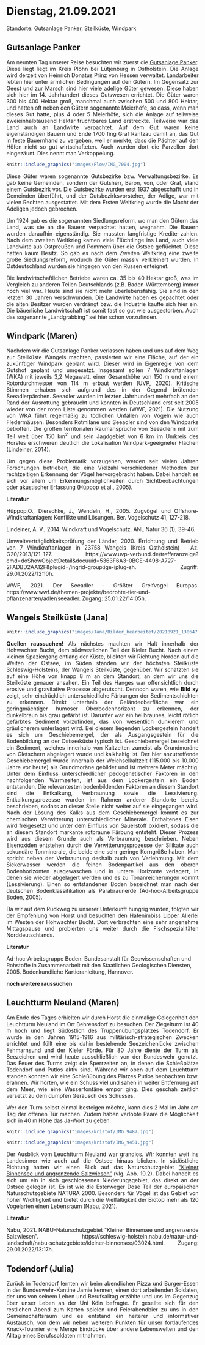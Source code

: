 # Dienstag, 21.09.2021

Standorte: Gutsanlage Panker, Steilküste, Windpark


## Gutsanlage Panker

<div style="text-align: justify">
Am neunten Tag unserer Reise besuchten wir zuerst die [Gutsanlage Panker](https://www.gutpanker.de). Diese liegt liegt im Kreis Plöhn bei Lütjenburg in Ostholstein. Die Anlage wird derzeit von Heinrich Donatus Prinz von Hessen verwaltet. Landarbeiter lebten hier unter ärmlichen Bedingungen auf den Gütern. Im Gegensatz zur Geest und zur Marsch sind hier viele adelige Güter gewesen. Diese haben sich hier im 14. Jahrhundert dieses Gutswesen errichtet. Die Güter waren 300 bis 400 Hektar groß, manchmal auch zwischen 500 und 800 Hektar, und hatten oft neben den Gütern sogenannte Meierhöfe, so dass, wenn man dieses Gut hatte, plus 4 oder 5 Meierhöfe, sich die Anlage auf teilweise zweieinhalbtausend Hektar fruchtbares Land erstreckte. Teilweise war das Land auch an Landwirte verpachtet. Auf dem Gut waren keine eigenständigen Bauern und Ende 1700 fing Graf Rantzau damit an, das Gut in feste Bauernhand zu vergeben, weil er merkte, dass die Pächter auf den Höfen nicht so gut wirtschafteten. Auch wurden dort die Parzellen dort eingezäunt. Dies nennt man Verkoppelung. 

```r
knitr::include_graphics("images/Flow/IMG_7004.jpg")
```

Diese Güter waren sogenannte Gutsbezirke bzw. Verwaltungsbezirke. Es gab keine Gemeinden, sondern der Gutsherr, Baron, von, oder Graf, stand einem Gutsbezirk vor. Die Gutsbezirke wurden erst 1937 abgeschafft und in Gemeinden überführt, und der Gutsbezirksvorsteher, der Adlige, war mit vielen Rechten ausgestattet. Mit dem Ersten Weltkrieg wurde die Macht der Adeligen jedoch gebrochen.

Um 1924 gab es die sogenannten Siedlungsreform, wo man den Gütern das Land, was sie an die Bauern verpachtet hatten, wegnahm. Die Bauern wurden daraufhin eigenständig. Sie mussten langfristige Kredite zahlen. Nach dem zweiten Weltkrieg kamen viele Flüchtlinge ins Land, auch viele Landwirte aus Ostpreußen und Pommern über die Ostsee geflüchtet. Diese hatten kaum Besitz. So gab es nach dem Zweiten Weltkrieg eine zweite große Siedlungsreform, wodurch die Güter massiv verkleinert wurden. In Ostdeutschland wurden sie hingegen von den Russen enteignet. 

Die landwirtschaftlichen Betriebe waren ca. 35 bis 40 Hektar groß, was im Vergleich zu anderen Teilen Deutschlands (z.B. Baden-Württemberg) immer noch viel war. Heute sind sie nicht mehr überlebensfähig. Sie sind in den letzten 30 Jahren verschwunden. Die Landwirte haben es gepachtet oder die alten Besitzer wurden verdrängt bzw. die Industrie kaufte sich hier ein. Die bäuerliche Landwirtschaft ist somit fast so gut wie ausgestorben. Auch das sogenannte „Landgrabbing“ sei hier schon vorzufinden. 

</div>

## Windpark (Maren)

<div style="text-align: justify">

Nachdem wir die Gutsanlage Panker verlassen haben und uns auf dem Weg zur Steilküste Wangels machten, passierten wir eine Fläche, auf der ein zukünftiger Windpark geplant wird. Dieser wird in Eigenregie von dem Gutshof geplant und umgesetzt. Insgesamt sollen 7 Windkraftanlagen (WKA) mit jeweils 3,2 Megawatt, einer Gesamthöhe von 150 m und einem Rotordurchmesser von 114 m erbaut werden (UVP, 2020). Kritische Stimmen erhaben sich aufgrund des in der Gegend brütenden Seeadlerpärchen. Seeadler wurden im letzten Jahrhundert mehrfach an den Rand der Ausrottung gebraucht und konnten in Deutschland erst seit 2005 wieder von der roten Liste genommen werden (WWF, 2021). Die Nutzung von WKA führt regelmäßig zu tödlichen Unfällen von Vögeln wie auch Fledermäusen. Besonders Rotmilane und Seeadler sind von den Windparks betroffen. Die großen territorialen Raumansprüche von Seeadlern mit zum Teil weit über 150 km^2^ und sein Jagdgebiet von 6 km im Umkreis des Horstes erschweren deutlich die Lokalisation Windpark-geeigneter Flächen (Lindeiner, 2014). 

Um gegen diese Problematik vorzugehen, werden seit vielen Jahren Forschungen betrieben, die eine Vielzahl verschiedener Methoden zur rechtzeitigen Erkennung der Vögel hervorgebracht haben. Dabei handelt es sich vor allem um Erkennungsmöglichkeiten durch Sichtbeobachtungen oder akustischer Erfassung (Hüppop et al., 2005). 

**Literatur**

Hüppop,O., Dierschke, J., Wendeln, H., 2005. Zugvögel und Offshore-Windkraftanlagen: Konflikte und Lösungen. Ber. Vogelschutz 41, 127-218.

Lindeiner, A. V., 2014. Windkraft und Vogelschutz. ANL Natur 36 (1), 39-46.

Umweltverträglichkeitsprüfung der Länder, 2020. Errichtung und Betrieb von 7 Windkraftanlagen in 23758 Wangels (Kreis Ostholstein) - Az. G20/2013/121-127. https://www.uvp-verbund.de/trefferanzeige?cmd=doShowObjectDetail&docuuid=5363F6A3-0BCE-4498-A727-2FADBD2AA12F&plugid=/ingrid-group:ige-iplug-sh. Zugriff: 29.01.2022/12:10h.

WWF, 2021. Der Seeadler - Größter Greifvogel Europas. https://www.wwf.de/themen-projekte/bedrohte-tier-und-pflanzenarten/adler/seeadler. Zugang: 25.01.22/14:05h.

</div>

## Wangels Steilküste (Jana)

```r
knitr::include_graphics("images/Jana/Bilder_bearbeitet/20210921_130647.jpg")
```

<div style="text-align: justify">

**Quellen raussuchen!** Als nächstes machten wir Halt innerhalb der Hohwachter Bucht, dem südwestlichen Teil der Kieler Bucht. Nach einem kleinen Spaziergang entlang der Küste, blickten wir Richtung Norden auf die Weiten der Ostsee, im Süden standen wir der höchsten Steilküste Schleswig-Holsteins, der Wangels Steilküste, gegenüber. Wir schätzten sie auf eine Höhe von knapp 8 m an dem Standort, an dem wir uns die Steilküste genauer ansahen. Ein Teil des Hanges war offensichtlich durch erosive und gravitative Prozesse abgerutscht. Dennoch waren, wie **Bild xy** zeigt, sehr eindrücklich unterschiedliche Färbungen der Sedimentschichten zu erkennen. Direkt unterhalb der Geländeoberfläche war ein geringmächtiger humoser Oberbodenhorizont zu erkennen, der dunkelbraun bis grau gefärbt ist. Darunter war ein hellbraunes, leicht rötlich gefärbtes Sediment vorzufinden, das von wesentlich dunklerem und gräulicherem unterlagert wird. Bei diesem liegenden Lockergestein handelt es sich um Geschiebemergel, der als Ausgangsgestein für die Bodenbildung an der Ostseeküste typisch ist. Geschiebemergel bezeichnet ein Sediment, welches innerhalb von Kaltzeiten zumeist als Grundmoräne von Gletschern abgelagert wurde und kalkhaltig ist. Der hier anzutreffende Geschiebemergel wurde innerhalb der Weichselkaltzeit (115.000 bis 10.000 Jahre vor heute) als Grundmoräne gebildet und ist mehrere Meter mächtig. Unter dem Einfluss unterschiedlicher pedogenetischer Faktoren in den nachfolgenden Warmzeiten, ist aus dem Lockergestein ein Boden entstanden. Die relevantesten bodenbildenden Faktoren an diesem Standort sind die Entkalkung, Verbraunung sowie die Lessivierung. Entkalkungsprozesse wurden im Rahmen anderer Standorte bereits beschrieben, sodass an dieser Stelle nicht weiter auf sie eingegangen wird. Nach der Lösung des Kalks aus dem Geschiebemergel kommt es zur chemischen Verwitterung unterschiedlicher Minerale. Enthaltenes Eisen wird freigesetzt und unter dem Einfluss von Sauerstoff oxidiert, sodass die an diesem Standort markante rotbraune Färbung entsteht. Dieser Prozess wird aus diesem Grunde auch als Verbraunung beschrieben. Neben Eisenoxiden entstehen durch die Verwitterungsprozesse der Silikate auch sekundäre Tonminerale, die beide eine sehr geringe Korngröße haben. Man spricht neben der Verbraunung deshalb auch von Verlehmung. Mit dem Sickerwasser werden die feinen Bodenpartikel aus den oberen Bodenhorizonten ausgewaschen und in untere Horizonte verlagert, in denen sie wieder abgelagert werden und es zu Tonanreicherungen kommt (Lessivierung). Einen so entstandenen Boden bezeichnet man nach der deutschen Bodenklassifikation als Parabraunerde (Ad-hoc-Arbeitsgruppe Boden, 2005).

Da wir auf dem Rückweg zu unserer Unterkunft hungrig wurden, folgten wir der Empfehlung von Horst und besuchten den [Hafenimbiss Lipper Allerlei](https://www.lipper-allerlei.de/) im Westen der Hohwachter Bucht. Dort verbrachten eine sehr angenehme Mittagspause und probierten uns weiter durch die Fischspezialitäten Norddeutschlands.

</div>

**Literatur**

Ad-hoc-Arbeitsgruppe Boden: Bundesanstalt für Geowissenschaften und Rohstoffe in Zusammenarbeit mit den Staatlichen Geologischen Diensten, 2005. Bodenkundliche Kartieranleitung, Hannover. 

**noch weitere raussuchen**

## Leuchtturm Neuland (Maren)
<div style="text-align: justify">

Am Ende des Tages erhielten wir durch Horst die einmalige Gelegenheit den Leuchtturm Neuland im Ort Behrensdorf zu besuchen. Der Ziegelturm ist 40 m hoch und liegt Südöstlich des Truppenübungsplatzes Todendorf. Er wurde in den Jahren 1915-1916 aus militärisch-strategischen Zwecken errichtet und füllt eine bis dahin bestehende Seezeichenlücke zwischen Fehmarnsund und der Kieler Förde. Für 80 Jahre diente der Turm als Seezeichen und wird heute ausschließlich von der Bundeswehr genutzt. Das Feuer des Turms zeigt die Sperrzeiten an, in denen die Schießplätze Todendorf und Putlos aktiv sind. Während wir oben auf dem Leuchtturm standen konnten wir eine Schießübung des Platzes Putlos beobachten bzw. erahnen. Wir hörten, wie ein Schuss viel und sahen in weiter Entfernung auf dem Meer, wie eine Wasserfontäne empor ging. Dies geschah zeitlich versetzt zu dem dumpfen Geräusch des Schusses.

Wer den Turm selbst einmal besteigen möchte, kann dies 2 Mal im Jahr am Tag der offenen Tür machen. Zudem haben verlobte Paare die Möglichkeit sich in 40 m Höhe das Ja-Wort zu geben.

```r
knitr::include_graphics("images/kristof/IMG_9487.jpg")
```

```r
knitr::include_graphics("images/kristof/IMG_9451.jpg")
```

Der Ausblick vom Leuchtturm Neuland war grandios. Wir konnten weit ins Landesinner wie auch auf die Ostsee hinaus blicken. In südöstliche Richtung hatten wir einen Blick auf das Naturschutzgebiet ["Kleiner Binnensee und angrenzende Salzwiesen"](https://schleswig-holstein.nabu.de/natur-und-landschaft/nabu-schutzgebiete/kleiner-binnensee/03024.html) (vlg. Abb. 10.2). Dabei handelt es sich um ein in sich geschlossenes Niederungsgebiet, das direkt an der Ostsee gelegen ist. Es ist wie die Esterweger Dose Teil der europäischen Naturschutzgebiete NATURA 2000. Besonders für Vögel ist das Gebiet von hoher Wichtigkeit und bietet durch die Vielfältigkeit der Biotop mehr als 120 Vogelarten einen Lebensraum (Nabu, 2021). 

**Literatur**

Nabu, 2021. NABU-Naturschutzgebiet "Kleiner Binnensee und angrenzende Salzwiesen". https://schleswig-holstein.nabu.de/natur-und-landschaft/nabu-schutzgebiete/kleiner-binnensee/03024.html. Zugang: 29.01.2022/13:17h.

</div>

## Todendorf (Julia)
<div style="text-align: justify">

Zurück in Todendorf lernten wir beim abendlichen Pizza und Burger-Essen in der Bundeswehr-Kantine Jamie kennen, einen dort arbeitenden Soldaten, der uns von seinem Leben und Berufsalltag erzählte und uns im Gegenzug über unser Leben an der Uni Köln befragte. Er gesellte sich für den restlichen Abend zum Karten spielen und Feierabendbier zu uns in den Gemeinschaftsraum und es entstand ein heiterer und informativer Austausch, von dem wir neben weiteren Punkten für unser fortlaufendes Knack-Tournier eine Menge Eindrücke über andere Lebenswelten und den Alltag eines Berufssoldaten mitnahmen.

</div>
